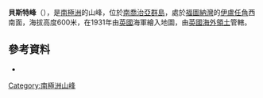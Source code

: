 {{Coord|54|7|S|36|49|W|source:GNIS|display=title}}

'''貝斯特峰'''（{{lang-en|Best Peak}}），是[[南極洲|南極洲]]的山峰，位於[[南喬治亞群島|南喬治亞群島]]，處於[[福圖納灣|福圖納灣]]的[[伊盧任角|伊盧任角]]西南面，海拔高度600米，在1931年由[[英國|英國]]海軍繪入地圖，由[[英國海外領土|英國海外領土]]管轄。

==參考資料==
* {{usgs-gazetteer|id=1327}}

{{Antarctica-geo-stub}}
[[Category:南極洲山峰|Category:南極洲山峰]]